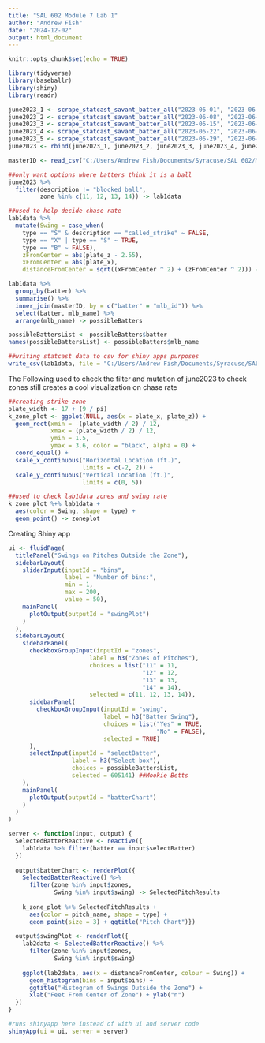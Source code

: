 ```yaml
---
title: "SAL 602 Module 7 Lab 1"
author: "Andrew Fish"
date: "2024-12-02"
output: html_document
---
```


```r
knitr::opts_chunk$set(echo = TRUE)
```

```r
library(tidyverse)
library(baseballr)
library(shiny)
library(readr)
```

```r
june2023_1 <- scrape_statcast_savant_batter_all("2023-06-01", "2023-06-07")
june2023_2 <- scrape_statcast_savant_batter_all("2023-06-08", "2023-06-14")
june2023_3 <- scrape_statcast_savant_batter_all("2023-06-15", "2023-06-21")
june2023_4 <- scrape_statcast_savant_batter_all("2023-06-22", "2023-06-28")
june2023_5 <- scrape_statcast_savant_batter_all("2023-06-29", "2023-06-30")
june2023 <- rbind(june2023_1, june2023_2, june2023_3, june2023_4, june2023_5)
```

```r
masterID <- read_csv("C:/Users/Andrew Fish/Documents/Syracuse/SAL 602/Module 7/SwingsOutsideZoneBatters/masterid.csv")
```


```r
##only want options where batters think it is a ball
june2023 %>%
  filter(description != "blocked_ball",
         zone %in% c(11, 12, 13, 14)) -> lab1data
```

```r
##used to help decide chase rate
lab1data %>%
  mutate(Swing = case_when(
    type == "S" & description == "called_strike" ~ FALSE,
    type == "X" | type == "S" ~ TRUE,
    type == "B" ~ FALSE),
    zFromCenter = abs(plate_z - 2.55),
    xFromCenter = abs(plate_x),
    distanceFromCenter = sqrt((xFromCenter ^ 2) + (zFromCenter ^ 2))) -> lab1data
```

```r
lab1data %>%
  group_by(batter) %>%
  summarise() %>%
  inner_join(masterID, by = c("batter" = "mlb_id")) %>%
  select(batter, mlb_name) %>%
  arrange(mlb_name) -> possibleBatters

possibleBattersList <- possibleBatters$batter
names(possibleBattersList) <- possibleBatters$mlb_name
```


```r
##writing statcast data to csv for shiny apps purposes
write_csv(lab1data, file = "C:/Users/Andrew Fish/Documents/Syracuse/SAL 602/Module 7/SwingsOutsideZone/lab1data.csv")
```

The Following used to check the filter and mutation of june2023 to check zones still creates a cool visualization on chase rate
```r
##creating strike zone
plate_width <- 17 + (9 / pi)
k_zone_plot <- ggplot(NULL, aes(x = plate_x, plate_z)) +
  geom_rect(xmin = -(plate_width / 2) / 12,
            xmax = (plate_width / 2) / 12,
            ymin = 1.5,
            ymax = 3.6, color = "black", alpha = 0) +
  coord_equal() +
  scale_x_continuous("Horizontal Location (ft.)",
                     limits = c(-2, 2)) +
  scale_y_continuous("Vertical Location (ft.)",
                     limits = c(0, 5))
```

```r
##used to check lab1data zones and swing rate
k_zone_plot %+% lab1data +
  aes(color = Swing, shape = type) +
  geom_point() -> zoneplot
```

Creating Shiny app
```r
ui <- fluidPage(
  titlePanel("Swings on Pitches Outside the Zone"),
  sidebarLayout(
    sliderInput(inputId = "bins",
                label = "Number of bins:",
                min = 1,
                max = 200,
                value = 50),
    mainPanel(
      plotOutput(outputId = "swingPlot")
    )
  ),
  sidebarLayout(
    sidebarPanel(
      checkboxGroupInput(inputId = "zones",
                       label = h3("Zones of Pitches"),
                       choices = list("11" = 11,
                                      "12" = 12,
                                      "13" = 13,
                                      "14" = 14),
                       selected = c(11, 12, 13, 14)),
      sidebarPanel(
        checkboxGroupInput(inputId = "swing",
                           label = h3("Batter Swing"),
                           choices = list("Yes" = TRUE,
                                          "No" = FALSE),
                           selected = TRUE)
      ),
      selectInput(inputId = "selectBatter",
                  label = h3("Select box"),
                  choices = possibleBattersList,
                  selected = 605141) ##Mookie Betts
    ),
    mainPanel(
      plotOutput(outputId = "batterChart")
    )
  )
)

server <- function(input, output) {
  SelectedBatterReactive <- reactive({
    lab1data %>% filter(batter == input$selectBatter)
  })
  
  output$batterChart <- renderPlot({
    SelectedBatterReactive() %>%
      filter(zone %in% input$zones,
             Swing %in% input$swing) -> SelectedPitchResults
    
    k_zone_plot %+% SelectedPitchResults +
      aes(color = pitch_name, shape = type) +
      geom_point(size = 3) + ggtitle("Pitch Chart")})
  
  output$swingPlot <- renderPlot({
    lab2data <- SelectedBatterReactive() %>%
      filter(zone %in% input$zones,
             Swing %in% input$swing)
    
    ggplot(lab2data, aes(x = distanceFromCenter, colour = Swing)) +
      geom_histogram(bins = input$bins) +
      ggtitle("Histogram of Swings Outside the Zone") +
      xlab("Feet From Center of Zone") + ylab("n")
  })
}
```

```r
#runs shinyapp here instead of with ui and server code
shinyApp(ui = ui, server = server)
```

